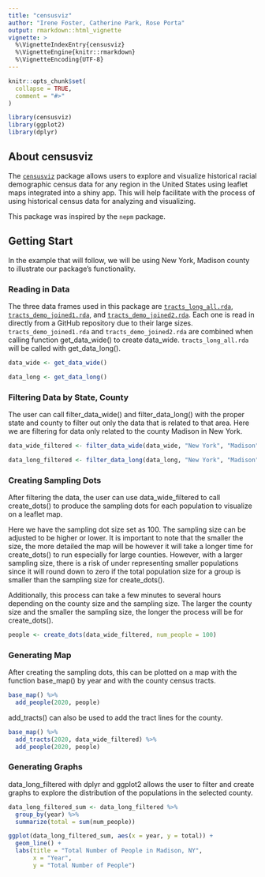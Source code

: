 ```yaml
---
title: "censusviz"
author: "Irene Foster, Catherine Park, Rose Porta"
output: rmarkdown::html_vignette
vignette: >
  %\VignetteIndexEntry{censusviz}
  %\VignetteEngine{knitr::rmarkdown}
  %\VignetteEncoding{UTF-8}
---
```


```r
knitr::opts_chunk$set(
  collapse = TRUE,
  comment = "#>"
)
```

```r
library(censusviz)
library(ggplot2)
library(dplyr)
```

## About censusviz

The [`censusviz`](https://github.com/rporta23/censusviz) package allows users to explore and visualize historical racial demographic census data for any region in the United States using leaflet maps integrated into a shiny app. This will help facilitate with the process of using historical census data for analyzing and visualizing. 

This package was inspired by the `nepm` package. 

## Getting Start

In the example that will follow, we will be using New York, Madison county to illustrate our package's functionality. 

### Reading in Data

The three data frames used in this package are [`tracts_long_all.rda`](https://github.com/CJParkNW/cenviz_data), [`tracts_demo_joined1.rda`](https://github.com/rporta23/censusviz-data), and [`tracts_demo_joined2.rda`](https://github.com/CJParkNW/cenviz_data). Each one is read in directly from a GitHub repository due to their large sizes. `tracts_demo_joined1.rda` and `tracts_demo_joined2.rda` are combined when calling function get_data_wide() to create data_wide. `tracts_long_all.rda` will be called with get_data_long().

```r
data_wide <- get_data_wide()

data_long <- get_data_long()
```

### Filtering Data by State, County

The user can call filter_data_wide() and filter_data_long() with the proper state and county to filter out only the data that is related to that area. Here we are filtering for data only related to the county Madison in New York.

```r
data_wide_filtered <- filter_data_wide(data_wide, "New York", "Madison")

data_long_filtered <- filter_data_long(data_long, "New York", "Madison")
```

### Creating Sampling Dots

After filtering the data, the user can use data_wide_filtered to call create_dots() to produce the sampling dots for each population to visualize on a leaflet map. 

Here we have the sampling dot size set as 100. The sampling size can be adjusted to be higher or lower. It is important to note that the smaller the size, the more detailed the map will be however it will take a longer time for create_dots() to run especially for large counties. However, with a larger sampling size, there is a risk of under representing smaller populations since it will round down to zero if the total population size for a group is smaller than the sampling size for create_dots().

Additionally, this process can take a few minutes to several hours depending on the county size and the sampling size. The larger the county size and the smaller the sampling size, the longer the process will be for create_dots().

```r
people <- create_dots(data_wide_filtered, num_people = 100)
```


### Generating Map

After creating the sampling dots, this can be plotted on a map with the function base_map() by year and with the county census tracts. 

```r
base_map() %>% 
  add_people(2020, people)
```

add_tracts() can also be used to add the tract lines for the county. 

```r
base_map() %>% 
  add_tracts(2020, data_wide_filtered) %>% 
  add_people(2020, people)
```


### Generating Graphs 

data_long_filtered with dplyr and ggplot2 allows the user to filter and create graphs to explore the distribution of the populations in the selected county.

```r
data_long_filtered_sum <- data_long_filtered %>% 
  group_by(year) %>% 
  summarize(total = sum(num_people))

ggplot(data_long_filtered_sum, aes(x = year, y = total)) + 
  geom_line() +
  labs(title = "Total Number of People in Madison, NY",
       x = "Year",
       y = "Total Number of People")
```










